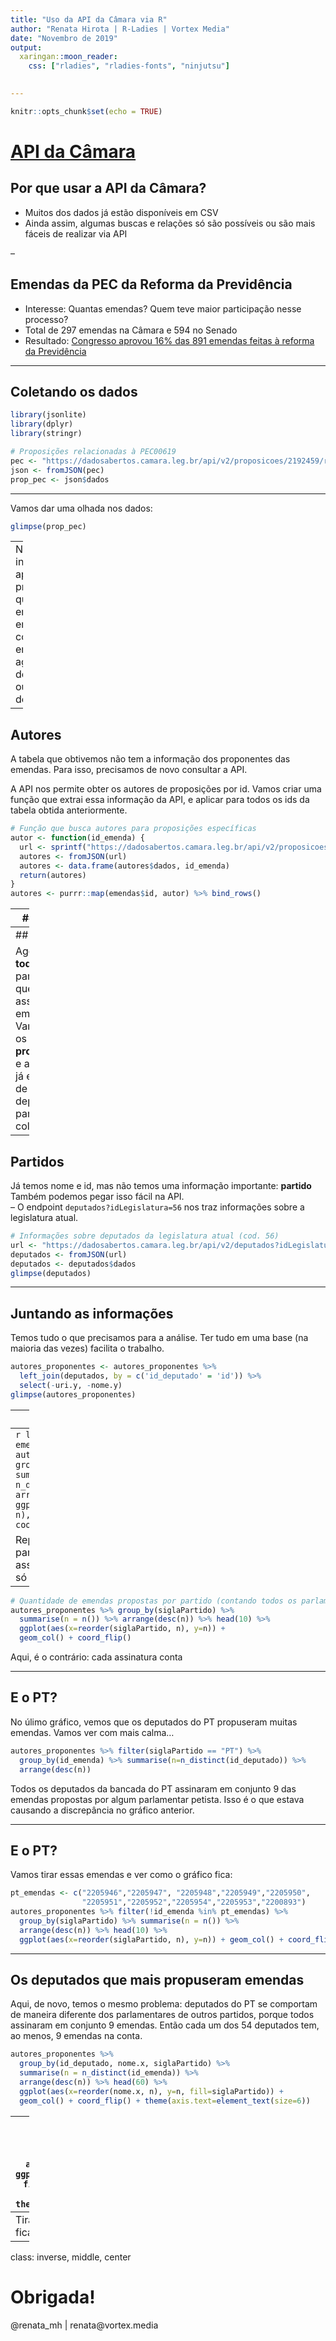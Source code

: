 ```yaml
---
title: "Uso da API da Câmara via R"
author: "Renata Hirota | R-Ladies | Vortex Media"
date: "Novembro de 2019"
output: 
  xaringan::moon_reader:
    css: ["rladies", "rladies-fonts", "ninjutsu"]

    
---
```


```r
knitr::opts_chunk$set(echo = TRUE)
```


# [API da Câmara](https://dadosabertos.camara.leg.br/swagger/api.html)

## Por que usar a API da Câmara?
- Muitos dos dados já estão disponíveis em CSV
- Ainda assim, algumas buscas e relações só são possíveis ou são mais fáceis de realizar via API

--

## Emendas da PEC da Reforma da Previdência
- Interesse: Quantas emendas? Quem teve maior participação nesse processo?
- Total de 297 emendas na Câmara e 594 no Senado
- Resultado: [Congresso aprovou 16% das 891 emendas feitas à reforma da Previdência](https://vortex.media/dados/10519/congresso-propos-891-emendas-a-reforma-da-previdencia-apenas-16-foram-adiante/)

---

## Coletando os dados

```r
library(jsonlite)
library(dplyr)
library(stringr)

# Proposições relacionadas à PEC00619
pec <- "https://dadosabertos.camara.leg.br/api/v2/proposicoes/2192459/relacionadas"
json <- fromJSON(pec)
prop_pec <- json$dados
```

---

Vamos dar uma olhada nos dados:
```r
glimpse(prop_pec)
```
--
Nosso interesse é apenas nas proposições que são emendas: emendas na comissão, emenda aglutinativa de plenário ou emenda de redação
```r
emendas <- prop_pec %>% 
  filter(siglaTipo == "EMC" | siglaTipo == "EMA" | siglaTipo == "ERD")
glimpse(emendas)
```

---

## Autores

A tabela que obtivemos não tem a informação dos proponentes das emendas. Para isso, precisamos de novo consultar a API.
  
A API nos permite obter os autores de proposições por id. Vamos criar uma função que extrai essa informação da API, e aplicar para todos os ids da tabela obtida anteriormente.

```r
# Função que busca autores para proposições específicas
autor <- function(id_emenda) {
  url <- sprintf("https://dadosabertos.camara.leg.br/api/v2/proposicoes/%s/autores", id_emenda)
  autores <- fromJSON(url)
  autores <- data.frame(autores$dados, id_emenda)
  return(autores)
}
autores <- purrr::map(emendas$id, autor) %>% bind_rows()
```
---
## Autores


```r
# Autores de todas as emendas (EMC, EMA, ERD) - considera todas as assinaturas
glimpse(autores)
```




---
## Autores

Agora temos **todos** os parlamentares que assinaram as emendas. Vamos ver só os **proponentes**, e aproveitar e já extrair o id de cada deputado a partir da coluna uri:
```r
# Apenas proponentes
autores_proponentes <- autores %>% filter(proponente == 1) %>%
  mutate(id_deputado = as.numeric(str_extract(uri, "[0-9]*$"))) 
glimpse(autores_proponentes)
```

---
## Partidos

Já temos nome e id, mas não temos uma informação importante: **partido** <br>
Também podemos pegar isso fácil na API. <br>
--
O endpoint `deputados?idLegislatura=56` nos traz informações sobre a legislatura atual.

```r
# Informações sobre deputados da legislatura atual (cod. 56)
url <- "https://dadosabertos.camara.leg.br/api/v2/deputados?idLegislatura=56&ordem=ASC&ordenarPor=nome"
deputados <- fromJSON(url)
deputados <- deputados$dados
glimpse(deputados)
```


---

## Juntando as informações

Temos tudo o que precisamos para a análise. Ter tudo em uma base (na maioria das vezes) facilita o trabalho.
```r
autores_proponentes <- autores_proponentes %>%
  left_join(deputados, by = c('id_deputado' = 'id')) %>% 
  select(-uri.y, -nome.y)
glimpse(autores_proponentes)
```


---
class: inverse, middle

## Analisando os dados: <br>contagem por partido, deputado...

---
```r
library(ggplot2)
# Quantidade de emendas propostas por partido
autores_proponentes %>% group_by(siglaPartido) %>%  
  summarise(n = n_distinct(id_emenda)) %>%
  arrange(desc(n)) %>% head(10) %>% 
  ggplot(aes(x=reorder(siglaPartido, n), y=n)) +
  geom_col() + coord_flip()
```

Reparem que, nesse caso, se um partido tem 1 assinatura ou 10 assinaturas na mesma emenda, ela só conta uma vez

---
```r
# Quantidade de emendas propostas por partido (contando todos os parlamentares)
autores_proponentes %>% group_by(siglaPartido) %>%
  summarise(n = n()) %>% arrange(desc(n)) %>% head(10) %>% 
  ggplot(aes(x=reorder(siglaPartido, n), y=n)) +
  geom_col() + coord_flip()
```

Aqui, é o contrário: cada assinatura conta

---

## E o PT?

No úlimo gráfico, vemos que os deputados do PT propuseram muitas emendas. Vamos ver com mais calma...

```r
autores_proponentes %>% filter(siglaPartido == "PT") %>% 
  group_by(id_emenda) %>% summarise(n=n_distinct(id_deputado)) %>% 
  arrange(desc(n))
```

Todos os deputados da bancada do PT assinaram em conjunto 9 das emendas propostas por algum parlamentar petista. Isso é o que estava causando a discrepância no gráfico anterior.

---

## E o PT?

Vamos tirar essas emendas e ver como o gráfico fica:
```r
pt_emendas <- c("2205946","2205947", "2205948","2205949","2205950",
                "2205951","2205952","2205954","2205953","2200893")
autores_proponentes %>% filter(!id_emenda %in% pt_emendas) %>% 
  group_by(siglaPartido) %>% summarise(n = n()) %>%
  arrange(desc(n)) %>% head(10) %>% 
  ggplot(aes(x=reorder(siglaPartido, n), y=n)) + geom_col() + coord_flip()
```

---

## Os deputados que mais propuseram emendas

Aqui, de novo, temos o mesmo problema: deputados do PT se comportam de maneira diferente dos parlamentares de outros partidos, porque todos assinaram em conjunto 9 emendas. Então cada um dos 54 deputados tem, ao menos, 9 emendas na conta.

```r
autores_proponentes %>%
  group_by(id_deputado, nome.x, siglaPartido) %>%
  summarise(n = n_distinct(id_emenda)) %>%
  arrange(desc(n)) %>% head(60) %>%
  ggplot(aes(x=reorder(nome.x, n), y=n, fill=siglaPartido)) +
  geom_col() + coord_flip() + theme(axis.text=element_text(size=6))
```

---
```r
autores_proponentes %>%
  group_by(id_deputado, nome.x, siglaPartido) %>%
  summarise(n = n_distinct(id_emenda)) %>%
  arrange(desc(n)) %>% head(60) %>%
  ggplot(aes(x=reorder(nome.x, n), y=n, fill=siglaPartido)) +
  geom_col() + coord_flip() + theme(axis.text=element_text(size=6))
```
---
Tirando essas emendas específicas, fica assim:
```r
autores_proponentes %>%
  filter(!(id_emenda %in% pt_emendas)) %>%
  group_by(id_deputado, nome.x, siglaPartido) %>%
  summarise(n = n_distinct(id_emenda)) %>%
  arrange(desc(n)) %>%
  head(25) %>%
  ggplot(aes(x=reorder(nome.x, n), y=n, fill=siglaPartido)) +
  geom_col() +
  geom_text(aes(label=siglaPartido), hjust=-0.25) +
  coord_flip() +
  theme(axis.text=element_text(size=6))
```




---

class: inverse, middle, center

# Obrigada!

@renata_mh | renata@vortex.media

